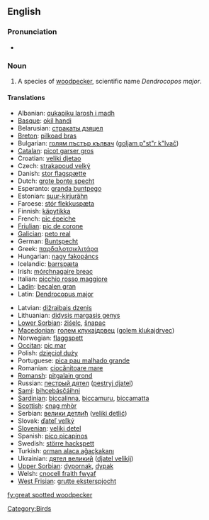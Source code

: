 ==English==

===Pronunciation===
* {{IPA|/'gɻeɪt'spɒtəd'wʊdpɛkeɻ/}}

===Noun===
{{en-noun|sg=[[great]] [[spot]]ted [[woodpecker]]}}

# A species of [[woodpecker]], scientific name ''Dendrocopos major''.

====Translations====
{{trans-top|Bird}}
* Albanian: [[qukapiku larosh i madh]]
* [[Basque]]: [[okil handi]]
* Belarusian: [[стракаты дзяцел]]
* [[Breton]]: [[pilkoad bras]]
* Bulgarian: [[голям пъстър кълвач]] ([[goljam p"st"r k"lvač]])
* [[Catalan]]: [[picot garser gros]]
* Croatian: [[veliki djetao]]
* Czech: [[strakapoud velký]]
* Danish: [[stor flagspætte]]
* Dutch: [[grote bonte specht]] {{m}}
* Esperanto: [[granda buntpego]]
* Estonian: [[suur-kirjurähn]]
* Faroese: [[stór flekkuspæta]]
* Finnish: [[käpytikka]]
* French: [[pic épeiche]] '' ''
* [[Friulian]]: [[pic de corone]]
* [[Galician]]: [[peto real]]
* German: [[Buntspecht]] {{m}}
* Greek: [[παρδαλοτσικλιτάρα]] '' ''
* Hungarian: [[nagy fakopáncs]]
* Icelandic: [[barrspæta]]
* Irish: [[mórchnagaire breac]]
* Italian: [[picchio rosso maggiore]] '' ''
* [[Ladin]]: [[becalen gran]]
* Latin: [[Dendrocopus major]] '' ''
{{trans-mid}}
* Latvian: [[dižraibais dzenis]]
* Lithuanian: [[didysis margasis genys]]
* [[Lower Sorbian]]: [[źiśelc]], [[šnapac]]
* [[Macedonian]]: [[голем клукаjдрвец]] ([[golem klukajdrvec]])
* Norwegian: [[flaggspett]]
* [[Occitan]]: [[pic mar]]
* Polish: [[dzięcioł duży]] '' ''
* Portuguese: [[pica pau malhado grande]]
* Romanian: [[ciocănitoare mare]]
* [[Romansh]]: [[pitgalain grond]]
* Russian: [[пестрый дятел]] ([[pestryj djatel]]) '' ''
* [[Sami]]: [[bihcebásčáihni]]
* [[Sardinian]]: [[biccalinna]], [[biccamuru]], [[biccamatta]]
* [[Scottish]]: [[cnag mhòr]]
* Serbian: [[велики детлић]] ([[veliki detlić]])
* Slovak: [[ďateľ veľký]]
* [[Slovenian]]: [[veliki detel]]
* Spanish: [[pico picapinos]] '' ''
* Swedish: [[större hackspett]]
* Turkish: [[orman alaca ağaçkakanı]]
* Ukrainian: [[дятел великий]] ([[djatel velikij]])
* [[Upper Sorbian]]: [[dypornak]], [[dypak]]
* Welsh: [[cnocell fraith fwyaf]]
* [[West Frisian]]: [[grutte eksterspjocht]]
{{trans-bottom}}

[[Category:Birds]]

[[fy:great spotted woodpecker]]